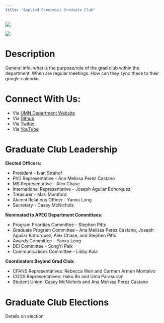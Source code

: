 ```yaml
---
title: "Applied Economics Graduate Club"
---
```


![](/images/umn_logo.jpg) 

![](./images/underconstruction.webp)

# Description


General info. what is the purpose/role of the grad club within the department.
When are regular meetings. How can they sync these to their google calendar.

# Connect With Us:

- Via [UMN Department Website](https://apec.umn.edu/)
- Via [Github](https://github.com/apecseminar/)
- Via [Twitter](https://twitter.com/apecmn) 
- Via [YouTube](https://www.youtube.com/@APEC_Seminar)

# Graduate Club Leadership

**Elected Officers:** 

- President - Ivan Strahof
- PhD Representative - Ana Melissa Perez Castano
- MS Representative - Alex Chase
- International Representative - Joseph Aguilar Bohorquez
- Treasurer - Mari Mumford
- Alumni Relations Officer - Yanxu Long
- Secretary - Casey McNichols

**Nominated to APEC Department Committees:**

- Program Priorities Committee - Stephen Pitts
- Graduate Program Committee - Ana Melissa Perez Castano, Joseph Aguilar Bohorquez, Alex Chase, and Stephen Pitts
- Awards Committee - Yanxu Long
- DEI Committee - SongYi Paik
- Communications Committee - Libby Kula

**Coordinators Beyond Grad Club:**

- CFANS Representatives: Rebecca Weir and Carmen Armen Montalvo
- COGS Representatives: Haku Bo and Uma Parasuram
- Student Union: Casey McNichols and Ana Melissa Perez Castano


# Graduate Club Elections

Details on election
